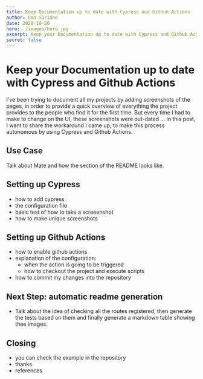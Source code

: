 ```yaml
---
title: Keep Documentation up to date with Cypress and Github Actions
author: Ema Suriano
date: 2020-10-26
hero: ./images/hero.jpg
excerpt: Keep your Documentation up to date with Cypress and Github Actions
secret: false
---
```


# Keep your Documentation up to date with Cypress and Github Actions

I've been trying to document all my projects by adding screenshots of the pages, in order to provide a quick overview of everything the project provides to the people who find it for the first time. But every time I had to make to change on the UI, these screenshots were out-dated ... In this post, I want to share the workaround I came up, to make this process autonomous by using Cypress and Github Actions.

## Use Case

Talk about Mate and how the section of the README looks like.

## Setting up Cypress

- how to add cypress
- the configuration file
- basic test of how to take a screeenshot
- how to make unique screenshots

## Setting up Github Actions

- how to enable github actions
- explanation of the configuration:
  - when the action is going to be triggered
  - how to checkout the project and execute scripts
- how to commit my changes into the repository

## Next Step: automatic readme generation

- Talk about the idea of checking all the routes registered, then generate the tests based on them and finally generate a markdown table showing thee images.

## Closing

- you can check the example in the repository
- thanks
- references
